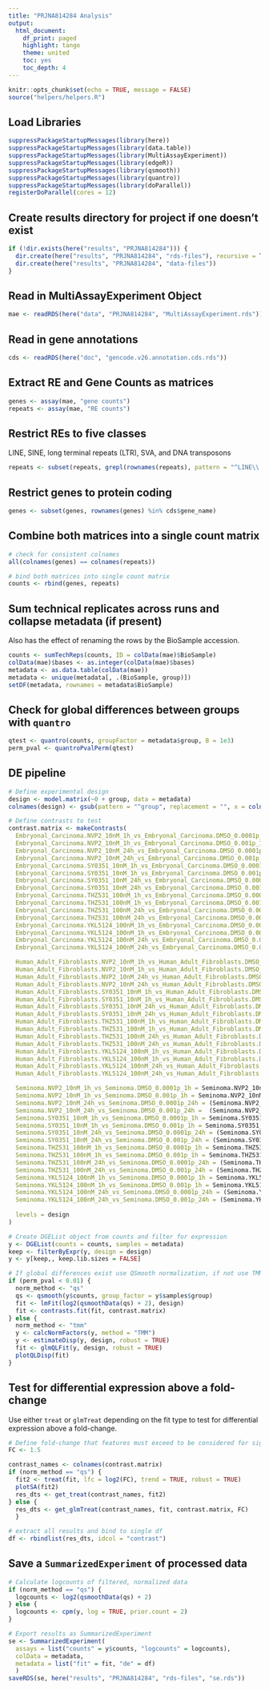 ```yaml
---
title: "PRJNA814284 Analysis"
output:
  html_document:
    df_print: paged
    highlight: tango
    theme: united
    toc: yes
    toc_depth: 4
---
```


```r
knitr::opts_chunk$set(echo = TRUE, message = FALSE)
source("helpers/helpers.R")
```

## Load Libraries

```r
suppressPackageStartupMessages(library(here))
suppressPackageStartupMessages(library(data.table))
suppressPackageStartupMessages(library(MultiAssayExperiment))
suppressPackageStartupMessages(library(edgeR))
suppressPackageStartupMessages(library(qsmooth))
suppressPackageStartupMessages(library(quantro))
suppressPackageStartupMessages(library(doParallel))
registerDoParallel(cores = 12)
```

## Create results directory for project if one doesn't exist

```r
if (!dir.exists(here("results", "PRJNA814284"))) {
  dir.create(here("results", "PRJNA814284", "rds-files"), recursive = TRUE)
  dir.create(here("results", "PRJNA814284", "data-files"))
}
```

## Read in MultiAssayExperiment Object

```r
mae <- readRDS(here("data", "PRJNA814284", "MultiAssayExperiment.rds"))
```

## Read in gene annotations

```r
cds <- readRDS(here("doc", "gencode.v26.annotation.cds.rds"))
```

## Extract RE and Gene Counts as matrices

```r
genes <- assay(mae, "gene counts")
repeats <- assay(mae, "RE counts")
```

## Restrict REs to five classes

LINE, SINE, long terminal repeats (LTR), SVA, and DNA transposons

```r
repeats <- subset(repeats, grepl(rownames(repeats), pattern = "^LINE\\.|^SINE\\.|^LTR\\.|.*\\.SVA\\..*|^DNA\\."))
```

## Restrict genes to protein coding

```r
genes <- subset(genes, rownames(genes) %in% cds$gene_name)
```

## Combine both matrices into a single count matrix

```r
# check for consistent colnames
all(colnames(genes) == colnames(repeats))

# bind both matrices into single count matrix
counts <- rbind(genes, repeats)
```

## Sum technical replicates across runs and collapse metadata (if present)

Also has the effect of renaming the rows by the BioSample accession.

```r
counts <- sumTechReps(counts, ID = colData(mae)$BioSample)
colData(mae)$bases <- as.integer(colData(mae)$bases)
metadata <- as.data.table(colData(mae))
metadata <- unique(metadata[, .(BioSample, group)])
setDF(metadata, rownames = metadata$BioSample)
```

## Check for global differences between groups with `quantro`

```r
qtest <- quantro(counts, groupFactor = metadata$group, B = 1e3)
perm_pval <- quantroPvalPerm(qtest)
```

## DE pipeline

```r
# Define experimental design
design <- model.matrix(~0 + group, data = metadata)
colnames(design) <- gsub(pattern = "^group", replacement = "", x = colnames(design))

# Define contrasts to test
contrast.matrix <- makeContrasts(
  Embryonal_Carcinoma.NVP2_10nM_1h_vs_Embryonal_Carcinoma.DMSO_0.0001p_1h = Embryonal_Carcinoma.NVP2_10nM_1h - Embryonal_Carcinoma.DMSO_0.0001p_1h,
  Embryonal_Carcinoma.NVP2_10nM_1h_vs_Embryonal_Carcinoma.DMSO_0.001p_1h = Embryonal_Carcinoma.NVP2_10nM_1h - Embryonal_Carcinoma.DMSO_0.001p_1h,
  Embryonal_Carcinoma.NVP2_10nM_24h_vs_Embryonal_Carcinoma.DMSO_0.0001p_24h = (Embryonal_Carcinoma.NVP2_10nM_24h - Embryonal_Carcinoma.NVP2_10nM_1h) - (Embryonal_Carcinoma.DMSO_0.0001p_24h - Embryonal_Carcinoma.DMSO_0.0001p_1h),
  Embryonal_Carcinoma.NVP2_10nM_24h_vs_Embryonal_Carcinoma.DMSO_0.001p_24h =  (Embryonal_Carcinoma.NVP2_10nM_24h - Embryonal_Carcinoma.NVP2_10nM_1h) - (Embryonal_Carcinoma.DMSO_0.001p_24h - Embryonal_Carcinoma.DMSO_0.001p_1h),
  Embryonal_Carcinoma.SY0351_10nM_1h_vs_Embryonal_Carcinoma.DMSO_0.0001p_1h = Embryonal_Carcinoma.SY0351_10nM_1h - Embryonal_Carcinoma.DMSO_0.0001p_1h,
  Embryonal_Carcinoma.SY0351_10nM_1h_vs_Embryonal_Carcinoma.DMSO_0.001p_1h = Embryonal_Carcinoma.SY0351_10nM_1h - Embryonal_Carcinoma.DMSO_0.001p_1h,
  Embryonal_Carcinoma.SY0351_10nM_24h_vs_Embryonal_Carcinoma.DMSO_0.0001p_24h = (Embryonal_Carcinoma.SY0351_10nM_24h - Embryonal_Carcinoma.SY0351_10nM_1h) - (Embryonal_Carcinoma.DMSO_0.0001p_24h - Embryonal_Carcinoma.DMSO_0.0001p_1h),
  Embryonal_Carcinoma.SY0351_10nM_24h_vs_Embryonal_Carcinoma.DMSO_0.001p_24h = (Embryonal_Carcinoma.SY0351_10nM_24h - Embryonal_Carcinoma.SY0351_10nM_1h) - (Embryonal_Carcinoma.DMSO_0.001p_24h - Embryonal_Carcinoma.DMSO_0.001p_1h),
  Embryonal_Carcinoma.THZ531_100nM_1h_vs_Embryonal_Carcinoma.DMSO_0.0001p_1h = Embryonal_Carcinoma.THZ531_100nM_1h - Embryonal_Carcinoma.DMSO_0.0001p_1h,
  Embryonal_Carcinoma.THZ531_100nM_1h_vs_Embryonal_Carcinoma.DMSO_0.001p_1h = Embryonal_Carcinoma.THZ531_100nM_1h - Embryonal_Carcinoma.DMSO_0.001p_1h,
  Embryonal_Carcinoma.THZ531_100nM_24h_vs_Embryonal_Carcinoma.DMSO_0.0001p_24h = (Embryonal_Carcinoma.THZ531_100nM_24h - Embryonal_Carcinoma.THZ531_100nM_1h) - (Embryonal_Carcinoma.DMSO_0.0001p_24h - Embryonal_Carcinoma.DMSO_0.0001p_1h),
  Embryonal_Carcinoma.THZ531_100nM_24h_vs_Embryonal_Carcinoma.DMSO_0.001p_24h = (Embryonal_Carcinoma.THZ531_100nM_24h - Embryonal_Carcinoma.THZ531_100nM_1h) - (Embryonal_Carcinoma.DMSO_0.001p_24h - Embryonal_Carcinoma.DMSO_0.001p_1h),
  Embryonal_Carcinoma.YKL5124_100nM_1h_vs_Embryonal_Carcinoma.DMSO_0.0001p_1h = Embryonal_Carcinoma.YKL5124_100nM_1h - Embryonal_Carcinoma.DMSO_0.0001p_1h,
  Embryonal_Carcinoma.YKL5124_100nM_1h_vs_Embryonal_Carcinoma.DMSO_0.001p_1h = Embryonal_Carcinoma.YKL5124_100nM_1h - Embryonal_Carcinoma.DMSO_0.001p_1h,
  Embryonal_Carcinoma.YKL5124_100nM_24h_vs_Embryonal_Carcinoma.DMSO_0.0001p_24h = (Embryonal_Carcinoma.YKL5124_100nM_24h - Embryonal_Carcinoma.YKL5124_100nM_1h) - (Embryonal_Carcinoma.DMSO_0.0001p_24h - Embryonal_Carcinoma.DMSO_0.0001p_1h),
  Embryonal_Carcinoma.YKL5124_100nM_24h_vs_Embryonal_Carcinoma.DMSO_0.001p_24h = (Embryonal_Carcinoma.YKL5124_100nM_24h - Embryonal_Carcinoma.YKL5124_100nM_1h) - (Embryonal_Carcinoma.DMSO_0.001p_24h - Embryonal_Carcinoma.DMSO_0.001p_1h),

  Human_Adult_Fibroblasts.NVP2_10nM_1h_vs_Human_Adult_Fibroblasts.DMSO_0.0001p_1h = Human_Adult_Fibroblasts.NVP2_10nM_1h - Human_Adult_Fibroblasts.DMSO_0.0001p_1h,
  Human_Adult_Fibroblasts.NVP2_10nM_1h_vs_Human_Adult_Fibroblasts.DMSO_0.001p_1h = Human_Adult_Fibroblasts.NVP2_10nM_1h - Human_Adult_Fibroblasts.DMSO_0.001p_1h,
  Human_Adult_Fibroblasts.NVP2_10nM_24h_vs_Human_Adult_Fibroblasts.DMSO_0.0001p_24h = (Human_Adult_Fibroblasts.NVP2_10nM_24h - Human_Adult_Fibroblasts.NVP2_10nM_1h) - (Human_Adult_Fibroblasts.DMSO_0.0001p_24h - Human_Adult_Fibroblasts.DMSO_0.0001p_1h),
  Human_Adult_Fibroblasts.NVP2_10nM_24h_vs_Human_Adult_Fibroblasts.DMSO_0.001p_24h =  (Human_Adult_Fibroblasts.NVP2_10nM_24h - Human_Adult_Fibroblasts.NVP2_10nM_1h) - (Human_Adult_Fibroblasts.DMSO_0.001p_24h - Human_Adult_Fibroblasts.DMSO_0.001p_1h),
  Human_Adult_Fibroblasts.SY0351_10nM_1h_vs_Human_Adult_Fibroblasts.DMSO_0.0001p_1h = Human_Adult_Fibroblasts.SY0351_10nM_1h - Human_Adult_Fibroblasts.DMSO_0.0001p_1h,
  Human_Adult_Fibroblasts.SY0351_10nM_1h_vs_Human_Adult_Fibroblasts.DMSO_0.001p_1h = Human_Adult_Fibroblasts.SY0351_10nM_1h - Human_Adult_Fibroblasts.DMSO_0.001p_1h,
  Human_Adult_Fibroblasts.SY0351_10nM_24h_vs_Human_Adult_Fibroblasts.DMSO_0.0001p_24h = (Human_Adult_Fibroblasts.SY0351_10nM_24h - Human_Adult_Fibroblasts.SY0351_10nM_1h) - (Human_Adult_Fibroblasts.DMSO_0.0001p_24h - Human_Adult_Fibroblasts.DMSO_0.0001p_1h),
  Human_Adult_Fibroblasts.SY0351_10nM_24h_vs_Human_Adult_Fibroblasts.DMSO_0.001p_24h = (Human_Adult_Fibroblasts.SY0351_10nM_24h - Human_Adult_Fibroblasts.SY0351_10nM_1h) - (Human_Adult_Fibroblasts.DMSO_0.001p_24h - Human_Adult_Fibroblasts.DMSO_0.001p_1h),
  Human_Adult_Fibroblasts.THZ531_100nM_1h_vs_Human_Adult_Fibroblasts.DMSO_0.0001p_1h = Human_Adult_Fibroblasts.THZ531_100nM_1h - Human_Adult_Fibroblasts.DMSO_0.0001p_1h,
  Human_Adult_Fibroblasts.THZ531_100nM_1h_vs_Human_Adult_Fibroblasts.DMSO_0.001p_1h = Human_Adult_Fibroblasts.THZ531_100nM_1h - Human_Adult_Fibroblasts.DMSO_0.001p_1h,
  Human_Adult_Fibroblasts.THZ531_100nM_24h_vs_Human_Adult_Fibroblasts.DMSO_0.0001p_24h = (Human_Adult_Fibroblasts.THZ531_100nM_24h - Human_Adult_Fibroblasts.THZ531_100nM_1h) - (Human_Adult_Fibroblasts.DMSO_0.0001p_24h - Human_Adult_Fibroblasts.DMSO_0.0001p_1h),
  Human_Adult_Fibroblasts.THZ531_100nM_24h_vs_Human_Adult_Fibroblasts.DMSO_0.001p_24h = (Human_Adult_Fibroblasts.THZ531_100nM_24h - Human_Adult_Fibroblasts.THZ531_100nM_1h) - (Human_Adult_Fibroblasts.DMSO_0.001p_24h - Human_Adult_Fibroblasts.DMSO_0.001p_1h),
  Human_Adult_Fibroblasts.YKL5124_100nM_1h_vs_Human_Adult_Fibroblasts.DMSO_0.0001p_1h = Human_Adult_Fibroblasts.YKL5124_100nM_1h - Human_Adult_Fibroblasts.DMSO_0.0001p_1h,
  Human_Adult_Fibroblasts.YKL5124_100nM_1h_vs_Human_Adult_Fibroblasts.DMSO_0.001p_1h = Human_Adult_Fibroblasts.YKL5124_100nM_1h - Human_Adult_Fibroblasts.DMSO_0.001p_1h,
  Human_Adult_Fibroblasts.YKL5124_100nM_24h_vs_Human_Adult_Fibroblasts.DMSO_0.0001p_24h = (Human_Adult_Fibroblasts.YKL5124_100nM_24h - Human_Adult_Fibroblasts.YKL5124_100nM_1h) - (Human_Adult_Fibroblasts.DMSO_0.0001p_24h - Human_Adult_Fibroblasts.DMSO_0.0001p_1h),
  Human_Adult_Fibroblasts.YKL5124_100nM_24h_vs_Human_Adult_Fibroblasts.DMSO_0.001p_24h = (Human_Adult_Fibroblasts.YKL5124_100nM_24h - Human_Adult_Fibroblasts.YKL5124_100nM_1h) - (Human_Adult_Fibroblasts.DMSO_0.001p_24h - Human_Adult_Fibroblasts.DMSO_0.001p_1h),

  Seminoma.NVP2_10nM_1h_vs_Seminoma.DMSO_0.0001p_1h = Seminoma.NVP2_10nM_1h - Seminoma.DMSO_0.0001p_1h,
  Seminoma.NVP2_10nM_1h_vs_Seminoma.DMSO_0.001p_1h = Seminoma.NVP2_10nM_1h - Seminoma.DMSO_0.001p_1h,
  Seminoma.NVP2_10nM_24h_vs_Seminoma.DMSO_0.0001p_24h = (Seminoma.NVP2_10nM_24h - Seminoma.NVP2_10nM_1h) - (Seminoma.DMSO_0.0001p_24h - Seminoma.DMSO_0.0001p_1h),
  Seminoma.NVP2_10nM_24h_vs_Seminoma.DMSO_0.001p_24h =  (Seminoma.NVP2_10nM_24h - Seminoma.NVP2_10nM_1h) - (Seminoma.DMSO_0.001p_24h - Seminoma.DMSO_0.001p_1h),
  Seminoma.SY0351_10nM_1h_vs_Seminoma.DMSO_0.0001p_1h = Seminoma.SY0351_10nM_1h - Seminoma.DMSO_0.0001p_1h,
  Seminoma.SY0351_10nM_1h_vs_Seminoma.DMSO_0.001p_1h = Seminoma.SY0351_10nM_1h - Seminoma.DMSO_0.001p_1h,
  Seminoma.SY0351_10nM_24h_vs_Seminoma.DMSO_0.0001p_24h = (Seminoma.SY0351_10nM_24h - Seminoma.SY0351_10nM_1h) - (Seminoma.DMSO_0.0001p_24h - Seminoma.DMSO_0.0001p_1h),
  Seminoma.SY0351_10nM_24h_vs_Seminoma.DMSO_0.001p_24h = (Seminoma.SY0351_10nM_24h - Seminoma.SY0351_10nM_1h) - (Seminoma.DMSO_0.001p_24h - Seminoma.DMSO_0.001p_1h),
  Seminoma.THZ531_100nM_1h_vs_Seminoma.DMSO_0.0001p_1h = Seminoma.THZ531_100nM_1h - Seminoma.DMSO_0.0001p_1h,
  Seminoma.THZ531_100nM_1h_vs_Seminoma.DMSO_0.001p_1h = Seminoma.THZ531_100nM_1h - Seminoma.DMSO_0.001p_1h,
  Seminoma.THZ531_100nM_24h_vs_Seminoma.DMSO_0.0001p_24h = (Seminoma.THZ531_100nM_24h - Seminoma.THZ531_100nM_1h) - (Seminoma.DMSO_0.0001p_24h - Seminoma.DMSO_0.0001p_1h),
  Seminoma.THZ531_100nM_24h_vs_Seminoma.DMSO_0.001p_24h = (Seminoma.THZ531_100nM_24h - Seminoma.THZ531_100nM_1h) - (Seminoma.DMSO_0.001p_24h - Seminoma.DMSO_0.001p_1h),
  Seminoma.YKL5124_100nM_1h_vs_Seminoma.DMSO_0.0001p_1h = Seminoma.YKL5124_100nM_1h - Seminoma.DMSO_0.0001p_1h,
  Seminoma.YKL5124_100nM_1h_vs_Seminoma.DMSO_0.001p_1h = Seminoma.YKL5124_100nM_1h - Seminoma.DMSO_0.001p_1h,
  Seminoma.YKL5124_100nM_24h_vs_Seminoma.DMSO_0.0001p_24h = (Seminoma.YKL5124_100nM_24h - Seminoma.YKL5124_100nM_1h) - (Seminoma.DMSO_0.0001p_24h - Seminoma.DMSO_0.0001p_1h),
  Seminoma.YKL5124_100nM_24h_vs_Seminoma.DMSO_0.001p_24h = (Seminoma.YKL5124_100nM_24h - Seminoma.YKL5124_100nM_1h) - (Seminoma.DMSO_0.001p_24h - Seminoma.DMSO_0.001p_1h),
  
  levels = design
)

# Create DGEList object from counts and filter for expression
y <- DGEList(counts = counts, samples = metadata)
keep <- filterByExpr(y, design = design)
y <- y[keep,, keep.lib.sizes = FALSE]

# If global differences exist use QSmooth normalization, if not use TMM
if (perm_pval < 0.01) {
  norm_method <- "qs"
  qs <- qsmooth(y$counts, group_factor = y$samples$group)
  fit <- lmFit(log2(qsmoothData(qs) + 2), design)
  fit <- contrasts.fit(fit, contrast.matrix)
} else {
  norm_method <- "tmm"
  y <- calcNormFactors(y, method = "TMM")
  y <- estimateDisp(y, design, robust = TRUE)
  fit <- glmQLFit(y, design, robust = TRUE)
  plotQLDisp(fit)
}
```

## Test for differential expression above a fold-change

Use either `treat` or `glmTreat` depending on the fit type to test for 
differential expression above a fold-change.

```r
# Define fold-change that features must exceed to be considered for significance
FC <- 1.5

contrast_names <- colnames(contrast.matrix)
if (norm_method == "qs") {
  fit2 <- treat(fit, lfc = log2(FC), trend = TRUE, robust = TRUE)
  plotSA(fit2)
  res_dts <- get_treat(contrast_names, fit2)
} else {
  res_dts <- get_glmTreat(contrast_names, fit, contrast.matrix, FC)
  }

# extract all results and bind to single df
df <- rbindlist(res_dts, idcol = "contrast")
```

## Save a `SummarizedExperiment` of processed data

```r
# Calculate logcounts of filtered, normalized data
if (norm_method == "qs") {
  logcounts <- log2(qsmoothData(qs) + 2)
} else {
  logcounts <- cpm(y, log = TRUE, prior.count = 2)
}

# Export results as SummarizedExperiment
se <- SummarizedExperiment(
  assays = list("counts" = y$counts, "logcounts" = logcounts),
  colData = metadata,
  metadata = list("fit" = fit, "de" = df)
  )
saveRDS(se, here("results", "PRJNA814284", "rds-files", "se.rds"))
```
